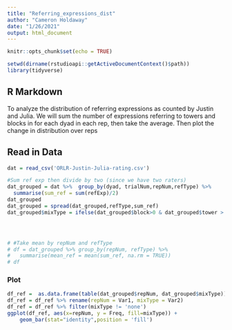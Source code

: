 ```yaml
---
title: "Referring_expressions_dist"
author: "Cameron Holdaway"
date: "1/26/2021"
output: html_document
---
```


```r
knitr::opts_chunk$set(echo = TRUE)

setwd(dirname(rstudioapi::getActiveDocumentContext()$path))
library(tidyverse)
```

## R Markdown

To analyze the distribution of referring expressions as counted by Justin and Julia.
We will sum the number of expressions referring to towers and blocks in for each dyad in each rep, then take the average. Then plot the change in distribution over reps

## Read in Data
```r
dat = read_csv('ORLR-Justin-Julia-rating.csv')

#Sum ref exp then divide by two (since we have two raters)
dat_grouped = dat %>%  group_by(dyad, trialNum,repNum,refType) %>% 
  summarise(sum_ref = sum(refExp)/2)
dat_grouped
dat_grouped = spread(dat_grouped,refType,sum_ref)
dat_grouped$mixType = ifelse(dat_grouped$block>0 & dat_grouped$tower > 0, 'mixed', ifelse(dat_grouped$block>0, 'block',ifelse(dat_grouped$tower>0,'tower','none')))




# #Take mean by repNum and refType
# df = dat_grouped %>% group_by(repNum, refType) %>% 
#   summarise(mean_ref = mean(sum_ref, na.rm = TRUE))
# df

```

### Plot
```r
df_ref =  as.data.frame(table(dat_grouped$repNum, dat_grouped$mixType))
df_ref = df_ref %>% rename(repNum = Var1, mixType = Var2)
df_ref = df_ref %>% filter(mixType != 'none')
ggplot(df_ref, aes(x=repNum, y = Freq, fill=mixType)) + 
    geom_bar(stat="identity",position = 'fill')

```
